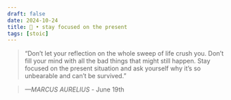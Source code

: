 ```yaml
---
draft: false 
date: 2024-10-24
title: 🗿 • stay focused on the present
tags: [stoic]
---
```


>  “Don’t let your reflection on the whole sweep of life crush you. Don’t fill your mind with all the bad things that might still happen. Stay focused on the present situation and ask yourself why it’s so unbearable and can’t be survived.”

> *—MARCUS AURELIUS* - June 19th
